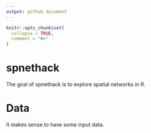 ```yaml
---
output: github_document
---
```


<!-- README.md is generated from README.Rmd. Please edit that file -->

```r
knitr::opts_chunk$set(
  collapse = TRUE,
  comment = "#>"
)
```

# spnethack

The goal of spnethack is to explore spatial networks in R.

# Data

It makes sense to have some input data.


```r

```

